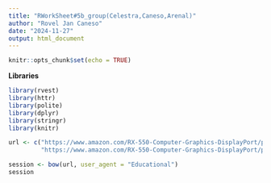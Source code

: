 ```yaml
---
title: "RWorkSheet#5b_group(Celestra,Caneso,Arenal)"
author: "Rovel Jan Caneso"
date: "2024-11-27"
output: html_document
---
```


```r
knitr::opts_chunk$set(echo = TRUE)
```

**Libraries**
```r
library(rvest)
library(httr)
library(polite)
library(dplyr)
library(stringr)
library(knitr) 
```

```r
url <- c("https://www.amazon.com/RX-550-Computer-Graphics-DisplayPort/product-reviews/B08VHWFWSD/ref=cm_cr_getr_d_paging_btm_prev_1?ie=UTF8&reviewerType=all_reviews&pageNumber=1",
         "https://www.amazon.com/RX-550-Computer-Graphics-DisplayPort/product-reviews/B08VHWFWSD/ref=cm_cr_arp_d_paging_btm_next_2?ie=UTF8&reviewerType=all_reviews&pageNumber=2")

session <- bow(url, user_agent = "Educational")
session
```

